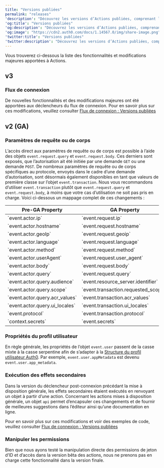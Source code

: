 ---
title: "Versions publiées"
permalink: "releases"
'description': "Découvrez les versions d’Actions publiées, comprenant les modifications majeures et les nouvelles fonctionnalités."
'og:title': "Versions publiées"
'og:description': "Découvrez les versions d’Actions publiées, comprenant les modifications majeures et les nouvelles fonctionnalités."
'og:image': "https://cdn2.auth0.com/docs/1.14567.0/img/share-image.png"
'twitter:title': "Versions publiées"
'twitter:description': "Découvrez les versions d’Actions publiées, comprenant les modifications majeures et les nouvelles fonctionnalités."
---

Vous trouverez ci-dessous la liste des fonctionnalités et modifications majeures apportées à Actions.

## v3

### Flux de connexion

De nouvelles fonctionnalités et des modifications majeures ont été apportées aux déclencheurs du flux de connexion. Pour en savoir plus sur ces modifications, veuillez consulter [Flux de connexion : Versions publiées](/docs/docs/fr-ca/releases)

## v2 (GA)

### Paramètres de requête ou de corps

L’accès direct aux paramètres de requête ou de corps est possible à l’aide des objets `event.request.query` et `event.request.body`. Ces derniers sont exposés, que l’autorisation ait été initiée par une demande `GET` ou une demande `POST`. De nombreux paramètres de requête ou de corps spécifiques au protocole, envoyés dans le cadre d’une demande d’autorisation, sont désormais également disponibles en tant que valeurs de première classe sur l’objet `event.transaction`. Nous vous recommandons d’utiliser `event.transaction` plutôt que `event.request.query` et `event.request.body`, à moins que votre cas d’utilisation ne soit pas pris en charge. Voici ci-dessous un mappage complet de ces changements :

<table class="table"><thead>
<tr>
<th>Pre-GA Property</th>
<th>GA Property</th>
</tr>
</thead>
<tbody>
<tr>
<td>`event.actor.ip`</td>
<td>`event.request.ip`</td>
</tr>
<tr>
<td>`event.actor.hostname`</td>
<td>`event.request.hostname`</td>
</tr>
<tr>
<td>`event.actor.geoIp`</td>
<td>`event.request.geoip`</td>
</tr>
<tr>
<td>`event.actor.language`</td>
<td>`event.request.language`</td>
</tr>
<tr>
<td>`event.actor.method`</td>
<td>`event.request.method`</td>
</tr>
<tr>
<td>`event.actor.userAgent`</td>
<td>`event.request.user_agent`</td>
</tr>
<tr>
<td>`event.actor.body`</td>
<td>`event.request.body`</td>
</tr>
<tr>
<td>`event.actor.query`</td>
<td>`event.request.query`</td>
</tr>
<tr>
<td>`event.actor.query.audience`</td>
<td>`event.resource_server.identifier`</td>
</tr>
<tr>
<td>`event.actor.query.scope`</td>
<td>`event.transaction.requested_scopes`</td>
</tr>
<tr>
<td>`event.actor.query.acr_values`</td>
<td>`event.transaction.acr_values`</td>
</tr>
<tr>
<td>`event.actor.query.ui_locales`</td>
<td>`event.transaction.ui_locales`</td>
</tr>
<tr>
<td>`event.protocol`</td>
<td>`event.transaction.protocol`</td>
</tr>
<tr>
<td>`context.secrets`</td>
<td>`event.secrets`</td>
</tr>
</tbody>
</table>

### Propriétés du profil utilisateur

En règle générale, les propriétés de l’objet `event.user` passent de la casse mixte à la casse serpentine afin de s’adapter à la [Structure du profil utilisateur Auth0](/docs/docs/fr-ca/manage-users/user-accounts/user-profiles/user-profile-structure). Par exemple, `event.user.appMetadata` est devenu `event.user.app_metadata`.

### Exécution des effets secondaires

Dans la version du déclencheur post-connexion précédant la mise à disposition générale, les effets secondaires étaient exécutés en renvoyant un objet à partir d’une action. Concernant les actions mises à disposition générale, un objet `api` permet d’encapsuler ces changements et de fournir de meilleures suggestions dans l’éditeur ainsi qu’une documentation en ligne.

Pour en savoir plus sur ces modifications et voir des exemples de code, veuillez consulter [Flux de connexion : Versions publiées](/docs/docs/fr-ca/releases)

### Manipuler les permissions

Bien que nous ayons testé la manipulation directe des permissions de jeton d’ID et d’accès dans la version bêta des actions, nous ne prenons pas en charge cette fonctionnalité dans la version finale.